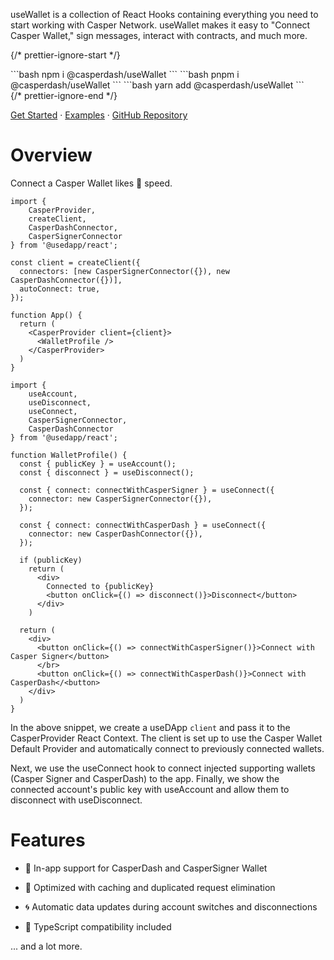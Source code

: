 
useWallet is a collection of React Hooks containing everything you need to start working with Casper Network. useWallet makes it easy to "Connect Casper Wallet," sign messages, interact with contracts, and much more.

{/* prettier-ignore-start */}
<div className="max-w-xs mx-auto mt-5 mb-8 text-center install">
  <Tabs items={['npm', 'pnpm', 'yarn']}>
    <Tab>
```bash
npm i @casperdash/useWallet
```
    </Tab>
    <Tab>
```bash
pnpm i @casperdash/useWallet
```
    </Tab>
    <Tab>
```bash
yarn add @casperdash/useWallet
```
    </Tab>
  </Tabs>
</div>
{/* prettier-ignore-end */}

[Get Started](/core/getting-started) · [Examples](/examples/connect-wallet) · [GitHub Repository](https://github.com/CasperDash/useDApp)

# Overview

Connect a Casper Wallet likes 👻 speed.

```tsx
import { 
	CasperProvider, 
	createClient, 
	CasperDashConnector, 
	CasperSignerConnector 
} from '@usedapp/react';

const client = createClient({
  connectors: [new CasperSignerConnector({}), new CasperDashConnector({})],
  autoConnect: true,
});

function App() {
  return (
    <CasperProvider client={client}>
      <WalletProfile />
    </CasperProvider>
  )
}
```

```tsx
import { 
	useAccount, 
	useDisconnect, 
	useConnect, 
	CasperSignerConnector, 
	CasperDashConnector 
} from '@usedapp/react';

function WalletProfile() {
  const { publicKey } = useAccount();
  const { disconnect } = useDisconnect();

  const { connect: connectWithCasperSigner } = useConnect({
    connector: new CasperSignerConnector({}),
  });

  const { connect: connectWithCasperDash } = useConnect({
    connector: new CasperDashConnector({}),
  });

  if (publicKey)
    return (
      <div>
        Connected to {publicKey}
        <button onClick={() => disconnect()}>Disconnect</button>
      </div>
    )

  return (
    <div>
      <button onClick={() => connectWithCasperSigner()}>Connect with Casper Signer</button>
      </br>
      <button onClick={() => connectWithCasperDash()}>Connect with CasperDash</<button> 
    </div>
  )
}
```

In the above snippet, we create a useDApp ```client``` and pass it to the CasperProvider React Context. The client is set up to use the Casper Wallet Default Provider and automatically connect to previously connected wallets.

Next, we use the useConnect hook to connect injected supporting wallets (Casper Signer and CasperDash) to the app. Finally, we show the connected account's public key with useAccount and allow them to disconnect with useDisconnect.

# Features

- 💼 In-app support for CasperDash and CasperSigner Wallet

- 👟 Optimized with caching and duplicated request elimination

- 🌀 Automatic data updates during account switches and disconnections 

- 🦄 TypeScript compatibility included

... and a lot more.
